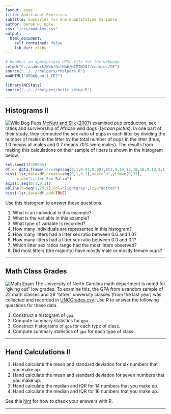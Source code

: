 ```yaml
---
layout: page
title: Additional Exercises
subtitle: Summaries for One Quantitative Variable
author: Derek H. Ogle
css: "/css/modules.css"
output:
  html_document:
    self_contained: false
    lib_dir: zlibs
---
```


```r
# Renders an appropriate HTML file for the webpage
setwd("C:/aaaWork/Web/GitHub/NCMTH107/modules/CE")
source("../../rhelpers/rhelpers.R")
modHTML("UEDAQuant1_CE2")
```

```r
library(NCStats)
source("../../rhelpers/knitr_setup.R")
```

----


## Histograms II
<img src="zimgs/wild-dog-pups.jpg" alt="Wild Dog Pups" class="img-right">
[McNutt and Silk (2007)](https://www.semanticscholar.org/paper/Pup-production%2C-sex-ratios%2C-and-survivorship-in-McNutt-Silk/8bec71d9a4a6ced4896c346dff72df143a10a651) examined pup production, sex ratios and survivorship of African wild dogs (*Lycaon pictus*). In one part of their study, they computed the sex ratio of pups in each litter by dividing the number of males in the litter by the total number of pups in the litter (thus, 1.0 means all males and 0.7 means 70% were males). The results from making this calculations on their sample of litters is shown in the histogram below.

```r
set.seed(34329034)
df <- data.frame(lsr=rep(seq(0.1,0.91,0.09),c(1,4,19,13,18,16,9,10,3,1))+runif(94,0,0.09))
hist(~lsr,data=df,breaks=seq(0,1,0.1),xaxt="n",ylim=c(0,25),
     xlab="Litter Sex Ratio")
axis(1,seq(0,1,0.1))
abline(h=seq(1,25,1),col="lightgray",lty="dotted")
hist(~lsr,data=df,add=TRUE)
```

Use this histogram to answer these questions.

1. What is an individual in this example?
1. What is the variable in this example?
1. What type of variable is recorded?
1. How many individuals are represented in this histogram?
1. How many litters had a litter sex ratio between 0.6 and 1.0?
1. How many litters had a litter sex ratio between 0.0 and 0.1?
1. Which litter sex ratios range had the most litters observed?
1. Did most litters (the majority) have mostly male or mostly female pups?

----

## Math Class Grades
<img src="zimgs/math_exam.jpg" alt="Math Exam" class="img-right">
The University of North Carolina math department is noted for “giving out” low grades. To examine this, the GPA from a random sample of 22 math classes and 29 “other” university classes (from the last year) was collected and recorded in [UNCGrades.csv](https://raw.githubusercontent.com/droglenc/NCData/master/UNCgrades.csv). Use R to answer the following questions for these data.

1. Construct a histogram of `gpa`.
1. Compute summary statistics for `gpa`.
1. Construct histograms of `gpa` for each type of class.
1. Compute summary statistics of `gpa` for each type of class.

----

## Hand Calculations II

1. Hand calculate the mean and standard deviation for six numbers that you make up.
1. Hand calculate the mean and standard deviation for seven numbers that you make up.
1. Hand calculate the median and IQR for 14 numbers that you make up.
1. Hand calculate the median and IQR for 16 numbers that you make up.

See this [hint](UEDAQuant1_CE1.html#hints) for how to check your answers with R.

----
